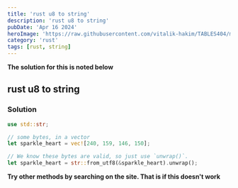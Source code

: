 ```yaml
---
title: 'rust u8 to string'
description: 'rust u8 to string'
pubDate: 'Apr 16 2024'
heroImage: 'https://raw.githubusercontent.com/vitalik-hakim/TABLES404/main/error_b/rust.png'
category: 'rust'
tags: [rust, string]
---
```


**The solution for this is noted below**

## rust u8 to string

### Solution

```rust
use std::str;

// some bytes, in a vector
let sparkle_heart = vec![240, 159, 146, 150];

// We know these bytes are valid, so just use `unwrap()`.
let sparkle_heart = str::from_utf8(&sparkle_heart).unwrap();
```

**Try other methods by searching on the site. That is if this doesn't work**
